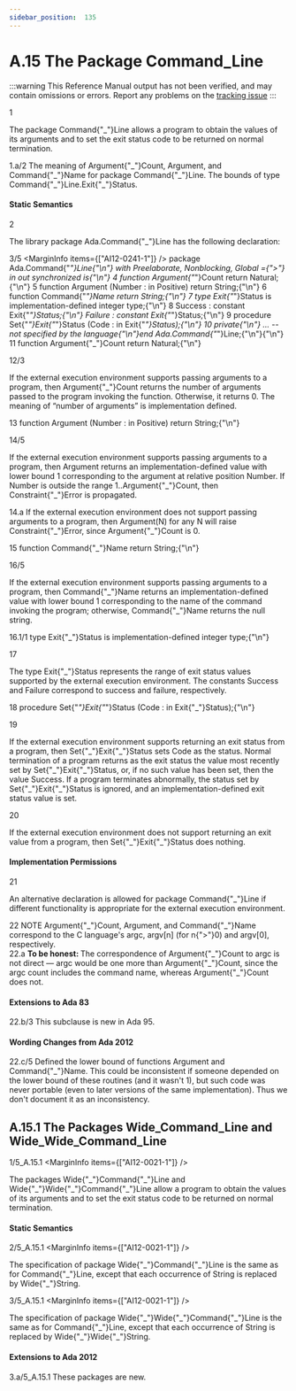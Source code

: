 ```yaml
---
sidebar_position:  135
---
```


# A.15 The Package Command_Line

:::warning
This Reference Manual output has not been verified,
and may contain omissions or errors.
Report any problems on the [tracking issue](https://github.com/ada-lang-io/ada-lang-io/issues/20)
:::


<MarginText>1</MarginText>
<p>The package Command{"_"}Line allows a program to obtain the values of its arguments and to set the exit status code to be returned on normal termination. <br /></p>

<AnnotatedOnly>
<MarginText>1.a/2</MarginText>
<Admonition type="aarm" aarm="implementation-defined">
<strong></strong>The meaning of Argument{"_"}Count, Argument, and Command{"_"}Name for package Command{"_"}Line. The bounds of type Command{"_"}Line.Exit{"_"}Status.<br />
</Admonition>
</AnnotatedOnly>


#### Static Semantics

<MarginText>2</MarginText>
<p>The library package Ada.Command{"_"}Line has the following declaration: <br /></p>

<MarginText>3/5</MarginText>
<MarginInfo items={["AI12-0241-1"]} />
<CodeBlock language="ada">
package Ada.Command{"_"}Line{"\n"}  with Preelaborate, Nonblocking, Global ={">"} in out synchronized is{"\n"}
<MarginText>4</MarginText>
  function Argument{"_"}Count return Natural;{"\n"}
<MarginText>5</MarginText>
  function Argument (Number : in Positive) return String;{"\n"}
<MarginText>6</MarginText>
  function Command{"_"}Name return String;{"\n"}
<MarginText>7</MarginText>
  type Exit{"_"}Status is implementation-defined integer type;{"\n"}
<MarginText>8</MarginText>
  Success : constant Exit{"_"}Status;{"\n"}  Failure : constant Exit{"_"}Status;{"\n"}
<MarginText>9</MarginText>
  procedure Set{"_"}Exit{"_"}Status (Code : in Exit{"_"}Status);{"\n"}
<MarginText>10</MarginText>
private{"\n"}  ... -- not specified by the language{"\n"}end Ada.Command{"_"}Line;{"\n"}{"\n"}
<MarginText>11</MarginText>
function Argument{"_"}Count return Natural;{"\n"}

</CodeBlock>
<MarginText>12/3</MarginText>
<MarginInfo items={["AI05-0264-1"]} />
<p class="Indented4">If the external execution environment supports passing arguments to a program, then Argument{"_"}Count returns the number of arguments passed to the program invoking the function. Otherwise, it returns 0. The meaning of &ldquo;number of arguments&rdquo; is implementation defined.<br /></p>

<MarginText>13</MarginText>
<CodeBlock language="ada">
function Argument (Number : in Positive) return String;{"\n"}

</CodeBlock>
<MarginText>14/5</MarginText>
<MarginInfo items={["AI12-0259-1"]} />
<p class="Indented4">If the external execution environment supports passing arguments to a program, then Argument returns an implementation-defined value with lower bound 1 corresponding to the argument at relative position Number. If Number is outside the range 1..Argument{"_"}Count, then Constraint{"_"}Error is propagated. <br /></p>

<AnnotatedOnly>
<MarginText>14.a</MarginText>
<Admonition type="aarm" aarm="ramification">
<strong></strong>If the external execution environment does not support passing arguments to a program, then Argument(N) for any N will raise Constraint{"_"}Error, since Argument{"_"}Count is 0.<br />
</Admonition>
</AnnotatedOnly>

<MarginText>15</MarginText>
<CodeBlock language="ada">
function Command{"_"}Name return String;{"\n"}

</CodeBlock>
<MarginText>16/5</MarginText>
<MarginInfo items={["AI05-0264-1", "AI12-0259-1"]} />
<p class="Indented4">If the external execution environment supports passing arguments to a program, then Command{"_"}Name returns an implementation-defined value with lower bound 1 corresponding to the name of the command invoking the program; otherwise, Command{"_"}Name returns the null string.<br /></p>

<MarginText>16.1/1</MarginText>
<CodeBlock language="ada">
type Exit{"_"}Status is implementation-defined integer type;{"\n"}

</CodeBlock>
<MarginText>17</MarginText>
<p class="Indented4">The type Exit{"_"}Status represents the range of exit status values supported by the external execution environment. The constants Success and Failure correspond to success and failure, respectively.<br /></p>

<MarginText>18</MarginText>
<CodeBlock language="ada">
procedure Set{"_"}Exit{"_"}Status (Code : in Exit{"_"}Status);{"\n"}

</CodeBlock>
<MarginText>19</MarginText>
<p class="Indented4">If the external execution environment supports returning an exit status from a program, then Set{"_"}Exit{"_"}Status sets Code as the status. Normal termination of a program returns as the exit status the value most recently set by Set{"_"}Exit{"_"}Status, or, if no such value has been set, then the value Success. If a program terminates abnormally, the status set by Set{"_"}Exit{"_"}Status is ignored, and an implementation-defined exit status value is set.<br /></p>

<MarginText>20</MarginText>
<p class="Indented4">If the external execution environment does not support returning an exit value from a program, then Set{"_"}Exit{"_"}Status does nothing. <br /></p>


#### Implementation Permissions

<MarginText>21</MarginText>
<p>An alternative declaration is allowed for package Command{"_"}Line if different functionality is appropriate for the external execution environment. <br /></p>

<AnnotatedOnly>
<MarginText>22</MarginText>
<Admonition type="aarm" aarm="note">
NOTE   Argument{"_"}Count, Argument, and Command{"_"}Name correspond to the C language's argc, argv[n] (for n{">"}0) and argv[0], respectively. <br />
</Admonition>
</AnnotatedOnly>

<AnnotatedOnly>
<MarginText>22.a</MarginText>
<Admonition type="aarm" aarm="note">
<strong>To be honest: </strong>The correspondence of Argument{"_"}Count to argc is not direct &mdash; argc would be one more than Argument{"_"}Count, since the argc count includes the command name, whereas Argument{"_"}Count does not. <br />
</Admonition>
</AnnotatedOnly>

<AnnotatedOnly>

#### Extensions to Ada 83

</AnnotatedOnly>
<AnnotatedOnly>
<MarginText>22.b/3</MarginText>
<MarginInfo items={["AI05-0299-1"]} />
<Admonition type="aarm" aarm="note">
This subclause is new in Ada 95. <br />
</Admonition>
</AnnotatedOnly>

<AnnotatedOnly>

#### Wording Changes from Ada 2012

</AnnotatedOnly>
<AnnotatedOnly>
<MarginText>22.c/5</MarginText>
<MarginInfo items={["AI12-0259-1"]} />
<Admonition type="aarm" aarm="correction">
<strong></strong> Defined the lower bound of functions Argument and Command{"_"}Name. This could be inconsistent if someone depended on the lower bound of these routines (and it wasn't 1), but such code was never portable (even to later versions of the same implementation). Thus we don't document it as an inconsistency. <br />
</Admonition>
</AnnotatedOnly>

<a id="Subclause_A.15.1"></a>

## A.15.1  The Packages Wide_Command_Line and Wide_Wide_Command_Line

<MarginText>1/5_A.15.1</MarginText>
<MarginInfo items={["AI12-0021-1"]} />
<p>The packages Wide{"_"}Command{"_"}Line and Wide{"_"}Wide{"_"}Command{"_"}Line allow a program to obtain the values of its arguments and to set the exit status code to be returned on normal termination. <br /></p>


#### Static Semantics

<MarginText>2/5_A.15.1</MarginText>
<MarginInfo items={["AI12-0021-1"]} />
<p>The specification of package Wide{"_"}Command{"_"}Line is the same as for Command{"_"}Line, except that each occurrence of String is replaced by Wide{"_"}String.<br /></p>

<MarginText>3/5_A.15.1</MarginText>
<MarginInfo items={["AI12-0021-1"]} />
<p>The specification of package Wide{"_"}Wide{"_"}Command{"_"}Line is the same as for Command{"_"}Line, except that each occurrence of String is replaced by Wide{"_"}Wide{"_"}String.<br /></p>

<AnnotatedOnly>

#### Extensions to Ada 2012

</AnnotatedOnly>
<AnnotatedOnly>
<MarginText>3.a/5_A.15.1</MarginText>
<MarginInfo items={["AI12-0021-1"]} />
<Admonition type="aarm" aarm="note">
These packages are new. <br />
</Admonition>
</AnnotatedOnly>

